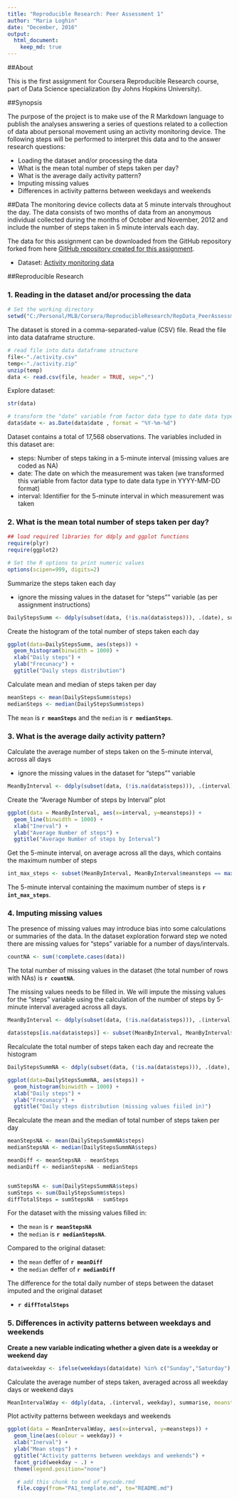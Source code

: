 ```yaml
---
title: "Reproducible Research: Peer Assessment 1"
author: "Maria Loghin"
date: "December, 2016"
output: 
  html_document:
    keep_md: true
---
```




##About

This is the first assignment for Coursera Reproducible Research course, part of Data Science specialization (by Johns Hopkins University). 


##Synopsis

The purpose of the project is to make use of the R Markdown language to publish the analyses answering a series of questions related to a collection of data about personal movement using an activity monitoring device.
The following steps will be performed to interpret this data and to the answer research questions:

- Loading the dataset and/or processing the data
- What is the mean total number of steps taken per day?
- What is the average daily activity pattern?
- Imputing missing values
- Differences in activity patterns between weekdays and weekends

##Data
The monitoring device collects data at 5 minute intervals throughout the day. The data consists of two months of data from an anonymous individual collected during the months of October and November, 2012 and include the number of steps taken in 5 minute intervals each day.

The data for this assignment can be downloaded from the GitHub repository forked from here [GitHub repository created for this assignment](http://github.com/rdpeng/RepData_PeerAssessment1).

- Dataset: [Activity monitoring data](https://github.com/rdpeng/RepData_PeerAssessment1/blob/master/activity.zip)


##Reproducible Research

### 1. Reading in the dataset and/or processing the data


```r
# Set the working directory 
setwd("C:/Personal/MLB/Corsera/ReproducibleResearch/RepData_PeerAssessment1")
```

The dataset is stored in a comma-separated-value (CSV) file. Read the file into data dataframe structure.

```r
# read file into data dataframe structure
file<-"./activity.csv"
temp<-"./activity.zip"
unzip(temp)
data <- read.csv(file, header = TRUE, sep=",")
```


Explore dataset:

```r
str(data)

# transform the "date" variable from factor data type to date data type
data$date <- as.Date(data$date , format = "%Y-%m-%d")

```

Dataset contains a total of 17,568 observations.
The variables included in this dataset are:

- steps: Number of steps taking in a 5-minute interval (missing values are coded as NA)
- date: The date on which the measurement was taken (we transformed this variable from factor data type to date data type in YYYY-MM-DD format)
- interval: Identifier for the 5-minute interval in which measurement was taken




### 2. What is the mean total number of steps taken per day?


```r

## load required libraries for ddply and ggplot functions
require(plyr)
require(ggplot2)

# Set the R options to print numeric values
options(scipen=999, digits=2)

```

Summarize the steps taken each day

- ignore the missing values in the dataset for "steps"" variable (as per assignment instructions) 

```r

DailyStepsSumm <- ddply(subset(data, (!is.na(data$steps))), .(date), summarise, steps = sum(steps))
```

Create the histogram of the total number of steps taken each day

```r

ggplot(data=DailyStepsSumm, aes(steps)) +
  geom_histogram(binwidth = 1000) +
  xlab("Daily steps") + 
  ylab("Frecunacy") + 
  ggtitle("Daily steps distribution")

```

Calculate mean and median of steps taken per day

```r

meanSteps <- mean(DailyStepsSumm$steps)
medianSteps <- median(DailyStepsSumm$steps)

```

The `mean` is **`r meanSteps`** and the `median` is **`r medianSteps`**.


### 3. What is the average daily activity pattern?

Calculate the average number of steps taken on the 5-minute interval, across all days

- ignore the missing values in the dataset for "steps"" variable 


```r

MeanByInterval <- ddply(subset(data, (!is.na(data$steps))), .(interval), summarise, meansteps = mean(steps))
```

Create the "Average Number of steps by Interval" plot

```r
ggplot(data = MeanByInterval, aes(x=interval, y=meansteps)) +
  geom_line(binwidth = 1000) +
  xlab("Inerval") + 
  ylab("Average Number of steps") + 
  ggtitle("Average Number of steps by Interval")
```

Get the 5-minute interval, on average across all the days, which contains the maximum number of steps

```r

int_max_steps <- subset(MeanByInterval, MeanByInterval$meansteps == max(MeanByInterval$meansteps))$interval

```

The 5-minute interval containing the maximum number of steps is **`r int_max_steps`**.


### 4. Imputing missing values

The presence of missing values may introduce bias into some calculations or summaries of the data. 
In the dataset exploration forward step we noted there are missing values for "steps" variable for a number of days/intervals.

```r

countNA <- sum(!complete.cases(data))

```

The total number of missing values in the dataset (the total number of rows with NAs) is **`r countNA`**.

The missing values needs to be filled in. We will impute the missing values for the "steps" variable using the calculation of the number of steps by 5-minute interval averaged across all days.  

```r

MeanByInterval <- ddply(subset(data, (!is.na(data$steps))), .(interval), summarise, meansteps = mean(steps, na.rm = TRUE))

data$steps[is.na(data$steps)] <- subset(MeanByInterval, MeanByInterval$interval == data$interval[is.na(data$steps)])$meansteps

```

Recalculate the total number of steps taken each day and recreate the histogram

```r

DailyStepsSummNA <- ddply(subset(data, (!is.na(data$steps))), .(date), summarise, steps = sum(steps))

ggplot(data=DailyStepsSummNA, aes(steps)) +
  geom_histogram(binwidth = 1000) +
  xlab("Daily steps") + 
  ylab("Frecunacy") + 
  ggtitle("Daily steps distribution (missing values fiiled in)")

```

Recalculate the mean and the median of total number of steps taken per day

```r

meanStepsNA <- mean(DailyStepsSummNA$steps)
medianStepsNA <- median(DailyStepsSummNA$steps)

meanDiff <- meanStepsNA - meanSteps
medianDiff <- medianStepsNA - medianSteps


sumStepsNA <- sum(DailyStepsSummNA$steps)
sumSteps <- sum(DailyStepsSumm$steps)
diffTotalSteps = sumStepsNA - sumSteps

```


For the dataset with the missing values filled in:

 - the `mean` is **`r meanStepsNA`** 
 - the `median` is **`r medianStepsNA`**.
 
 Compared to the original dataset:
 
- the `mean` deffer of **`r meanDiff`**
- the `median` deffer of **`r medianDiff`**

The difference for the total daily number of steps between the dataset imputed and the original dataset

- **`r diffTotalSteps`**


### 5. Differences in activity patterns between weekdays and weekends


**Create a new variable indicating whether a given date is a weekday or weekend day**

```r

data$weekday <- ifelse(weekdays(data$date) %in% c("Sunday","Saturday"),"Weekend", "Weekday") 
```

Calculate the average number of steps taken, averaged across all weekday days or weekend days

```r

MeanIntervalWday <- ddply(data, .(interval, weekday), summarise, meansteps = mean(steps, na.rm = TRUE))

```

Plot activity patterns between weekdays and weekends

```r

ggplot(data = MeanIntervalWday, aes(x=interval, y=meansteps)) +
  geom_line(aes(colour = weekday)) +
  xlab("Inerval") + 
  ylab("Mean steps") + 
  ggtitle("Activity patterns between weekdays and weekends") +
  facet_grid(weekday ~ .) +
  theme(legend.position="none")

```

```r
   # add this chunk to end of mycode.rmd
   file.copy(from="PA1_template.md", to="README.md")
```